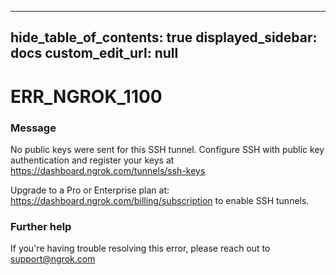 
---
hide_table_of_contents: true
displayed_sidebar: docs
custom_edit_url: null
---


# ERR_NGROK_1100

### Message
No public keys were sent for this SSH tunnel.
Configure SSH with public key authentication and register your keys at https://dashboard.ngrok.com/tunnels/ssh-keys 

Upgrade to a Pro or Enterprise plan at: https://dashboard.ngrok.com/billing/subscription to enable SSH tunnels.

### Further help
If you're having trouble resolving this error, please reach out to [support@ngrok.com](mailto:support@ngrok.com?subject=Help%20with%20ERR_NGROK_1100)


<ErrorDetails error='err_ngrok_1100' />
